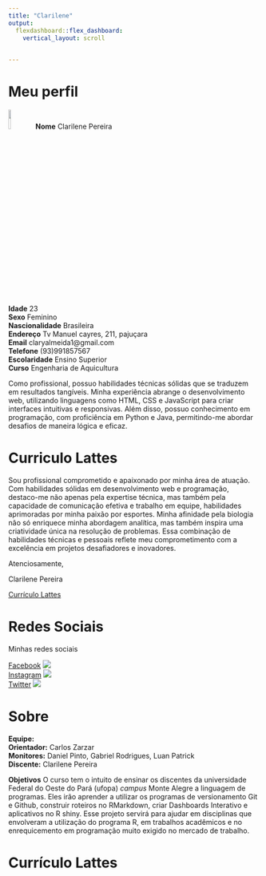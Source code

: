 ```yaml
---
title: "Clarilene"
output:
  flexdashboard::flex_dashboard:
    vertical_layout: scroll
  

---
```


# Meu perfil
![](meuperfil.jpg){width=10%} 
**Nome** Clarilene Pereira  
**Idade** 23  
**Sexo** Feminino  
**Nascionalidade** Brasileira  
**Endereço** Tv Manuel cayres, 211, pajuçara  
**Email** claryalmeida1@gmail.com  
**Telefone** (93)991857567  
**Escolaridade** Ensino Superior  
**Curso** Engenharia de Aquicultura  

Como profissional, possuo habilidades técnicas sólidas que se traduzem em resultados tangíveis. Minha experiência abrange o desenvolvimento web, utilizando linguagens como HTML, CSS e JavaScript para criar interfaces intuitivas e responsivas. Além disso, possuo conhecimento em programação, com proficiência em Python e Java, permitindo-me abordar desafios de maneira lógica e eficaz.

# Curriculo Lattes
Sou profissional comprometido e apaixonado por minha área de atuação. Com habilidades sólidas em desenvolvimento web e programação, destaco-me não apenas pela expertise técnica, mas também pela capacidade de comunicação efetiva e trabalho em equipe, habilidades aprimoradas por minha paixão por esportes. Minha afinidade pela biologia não só enriquece minha abordagem analítica, mas também inspira uma criatividade única na resolução de problemas. Essa combinação de habilidades técnicas e pessoais reflete meu comprometimento com a excelência em projetos desafiadores e inovadores.

Atenciosamente,

Clarilene Pereira

[Currículo Lattes](https://www.lattes.cnpq.br/)

# Redes Sociais
Minhas redes sociais

[Facebook](https://pt-br.facebook.com/)
![](https://visitpo.fr/wp-content/uploads/Logo-Facebook-png.png){Width=5%}  
[Instagram](https://www.instagram.com/accounts/login/)
![](https://img.freepik.com/vetores-premium/logotipo-de-midia-social-gradiente-roxo_197792-1883.jpg){Width=5%}  
[Twitter](https://twitter.com/i/flow/login)
![](https://encrypted-tbn0.gstatic.com/images?q=tbn:ANd9GcScwBiAlPUs66l7-REgATnFTZaK3mwDCNr-3A&usqp=CAU){Width=5%}  

# Sobre
**Equipe:**    
**Orientador:** Carlos Zarzar  
**Monitores:** Daniel Pinto, Gabriel Rodrigues, Luan Patrick    
**Discente:** Clarilene Pereira  

**Objetivos**
O curso tem o intuito de ensinar os discentes da universidade Federal do Oeste do Pará (ufopa) *campus* Monte Alegre a linguagem de programas. Eles irão aprender a utilizar os programas de versionamento Git e Github, construir roteiros no RMarkdown, criar Dashboards Interativo e aplicativos no R shiny.
Esse projeto servirá para ajudar em disciplinas que envolveram a utilização do programa R, em trabalhos acadêmicos e no enrequicemento em programação muito exigido no mercado de trabalho.   



























# Currículo Lattes 
